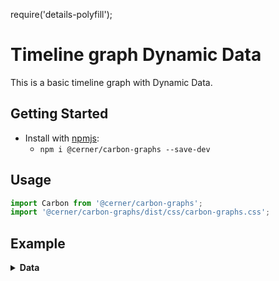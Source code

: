 require('details-polyfill');

# Timeline graph Dynamic Data

This is a basic timeline graph with Dynamic Data.

## Getting Started

- Install with [npmjs](https://www.npmjs.com):
  - `npm i @cerner/carbon-graphs --save-dev`

## Usage
```js
import Carbon from '@cerner/carbon-graphs';
import '@cerner/carbon-graphs/dist/css/carbon-graphs.css';

```
## Example
<DynamicData />

<details>
<summary style={{fontSize: 24 }}>
<b>Data</b>
</summary>

### Graph Config object
<GraphConfig />

### Data object
#### Initial Data
##### Timeline A Dataset
<DataObject1 />

##### Timeline B Dataset
<DataObject2 />

#### Updated Data
##### Timeline A Dataset
<DynamicDataObject1 />

##### Timeline B Dataset
<DynamicDataObject2 />

</details>
